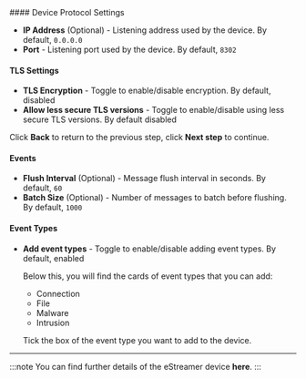 <Tabs>
  <TabItem value="protocol" label="Protocol Settings" default>
  #### Device Protocol Settings

  - **IP Address** (Optional) - Listening address used by the device. By default, `0.0.0.0`
  - **Port** - Listening port used by the device. By default, `8302`

  <Include id="port-open-for-inbound-traffic" />

  #### TLS Settings

  - **TLS Encryption** - Toggle to enable/disable encryption. By default, disabled
  - **Allow less secure TLS versions** - Toggle to enable/disable using less secure TLS versions. By default disabled
  
  Click **Back** to return to the previous step, click **Next step** to continue.
  </TabItem>
  <TabItem value="advanced" label="Advanced Configuration" default>
  #### Events

  - **Flush Interval** (Optional) - Message flush interval in seconds. By default, `60`
  - **Batch Size** (Optional) - Number of messages to batch before flushing. By default, `1000`

  #### Event Types

  - **Add event types** - Toggle to enable/disable adding event types. By default, enabled

    Below this, you will find the cards of event types that you can add:

    - Connection
    - File
    - Malware
    - Intrusion

    Tick the box of the event type you want to add to the device.
  </TabItem>
</Tabs>

---

:::note
You can find further details of the eStreamer device <Topic id="devices-estreamer">**here**</Topic>.
:::
